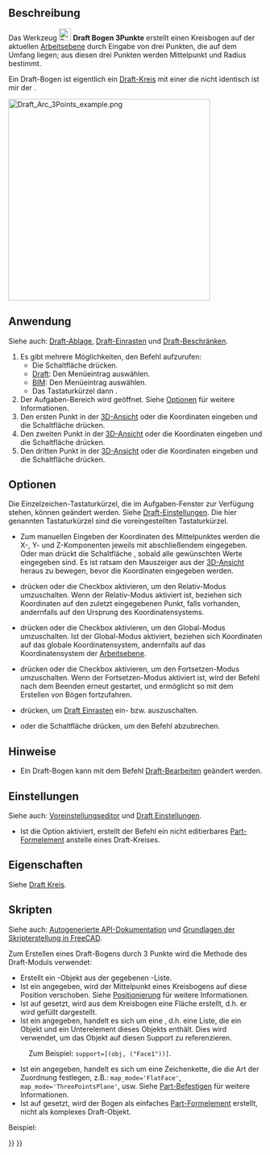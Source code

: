 <languages/>

{{Docnav/de
|[[Draft_Arc/de|Bogen]]
|[[Draft_Circle/de|Kreis]]
|[[Draft_Workbench/de|Draft]]
|IconL=Draft_Arc.svg
|IconR=Draft_Circle.svg
|IconC=Workbench_Draft.svg
}}

{{GuiCommand/de
|Name=Draft Arc 3Points
|Name/de=Draft Bogen 3Punkte
|MenuLocation=Zeichnen → Bogenwerkzeuge → Bogen durch 3 Punkte<br>2D-Zeichnen → Bogen durch 3 Punkte
|Workbenches=[[Draft_Workbench/de|Draft]], [[BIM_Workbench/de|BIM]]
|Shortcut={{KEY|A}} {{KEY|T}}
|Version=0.19
|SeeAlso=[[Draft_Arc/de|Draft Bogen]], [[Draft_Circle/de|Draft Kreis]]
}}

<span id="Description"></span>
==Beschreibung==

Das Werkzeug [[Image:Draft_Arc_3Points.svg|24px]] '''Draft Bogen 3Punkte''' erstellt einen Kreisbogen auf der aktuellen [[Draft_SelectPlane/de|Arbeitsebene]] durch Eingabe von drei Punkten, die auf dem Umfang liegen; aus diesen drei Punkten werden Mittelpunkt und Radius bestimmt.

Ein Draft-Bogen ist eigentlich ein [[Draft_Circle/de|Draft-Kreis]] mit einer {{PropertyData/de|First Angle}} die nicht identisch ist mir der {{PropertyData/de|Last Angle}}.

[[Image:Draft_Arc_3Points_example.png|400px]]
{{Caption|Ein durch drei auf dem Umfang liegende Punkte festgelegter Bogen}}

<span id="Usage"></span>
==Anwendung==

Siehe auch: [[Draft_Tray/de|Draft-Ablage]], [[Draft_Snap/de|Draft-Einrasten]] und [[Draft_Constrain/de|Draft-Beschränken]].

# Es gibt mehrere Möglichkeiten, den Befehl aufzurufen:
#* Die Schaltfläche {{Button|[[Image:Draft_Arc_3Points.svg|16px]] [[Draft_Arc_3Points/de|Bogen aus 3 Punkten]]}} drücken.
#* [[Draft_Workbench/de|Draft]]: Den Menüeintrag {{MenuCommand|Zeichnen → Bogenwerkzeuge → [[Image:Draft_Arc_3Points.svg|16px]] Bogen durch 3 Punkte}} auswählen.
#* [[BIM_Workbench/de|BIM]]: Den Menüeintrag {{MenuCommand|2D-Zeichnen → [[Image:Draft_Arc_3Points.svg|16px]] Bogen durch 3 Punkte}} auswählen.
#* Das Tastaturkürzel {{KEY|A}} dann {{KEY|T}}.
# Der Aufgaben-Bereich {{MenuCommand|Bogen aus 3 Punkten}} wird geöffnet. Siehe [[#Optionen|Optionen]] für weitere Informationen.
# Den ersten Punkt in der [[3D_View/de|3D-Ansicht]] oder die Koordinaten eingeben und die Schaltfläche {{Button|[[Image:Draft_AddPoint.svg|16px]] Punkt eingeben}} drücken.
# Den zweiten Punkt in der [[3D_View/de|3D-Ansicht]] oder die Koordinaten eingeben und die Schaltfläche {{Button|[[Image:Draft_AddPoint.svg|16px]] Punkt eingeben}} drücken.
# Den dritten Punkt in der [[3D_View/de|3D-Ansicht]] oder die Koordinaten eingeben und die Schaltfläche {{Button|[[Image:Draft_AddPoint.svg|16px]] Punkt eingeben}} drücken.

<span id="Options"></span>
==Optionen==

Die Einzelzeichen-Tastaturkürzel, die im Aufgaben-Fenster zur Verfügung stehen, können geändert werden. Siehe [[Draft_Preferences/de|Draft-Einstellungen]]. Die hier genannten Tastaturkürzel sind die voreingestellten Tastaturkürzel.

* Zum manuellen Eingeben der Koordinaten des Mittelpunktes werden die X-, Y- und Z-Komponenten jeweils mit abschließendem {{KEY|Enter}} eingegeben. Oder man drückt die Schaltfläche {{Button|[[Image:Draft_AddPoint.svg|16px]] Punkt eingeben}}, sobald alle gewünschten Werte eingegeben sind. Es ist ratsam den Mauszeiger aus der [[3D_View|3D-Ansicht]] heraus zu bewegen, bevor die Koordinaten eingegeben werden.
* {{KEY|R}} drücken oder die Checkbox {{MenuCommand|Relative}} aktivieren, um den Relativ-Modus umzuschalten. Wenn der Relativ-Modus aktiviert ist, beziehen sich Koordinaten auf den zuletzt eingegebenen Punkt, falls vorhanden, andernfalls auf den Ursprung des Koordinatensystems.
* {{KEY|G}} drücken oder die Checkbox {{MenuCommand|Global}} aktivieren, um den Global-Modus umzuschalten. Ist der Global-Modus aktiviert, beziehen sich Koordinaten auf das globale Koordinatensystem, andernfalls auf das Koordinatensystem der [[Draft_SelectPlane/de|Arbeitsebene]].
* {{KEY|N}} drücken oder die Checkbox {{MenuCommand|Continue}} aktivieren, um den Fortsetzen-Modus umzuschalten. Wenn der Fortsetzen-Modus aktiviert ist, wird der Befehl nach dem Beenden erneut gestartet, und ermöglicht so mit dem Erstellen von Bögen fortzufahren.
* {{KEY|S}} drücken, um [[Draft_Snap/de|Draft Einrasten]] ein- bzw. auszuschalten.
* {{KEY|Esc}} oder die Schaltfläche {{Button|Schließen}} drücken, um den Befehl abzubrechen.

<span id="Notes"></span>
==Hinweise==

* Ein Draft-Bogen kann mit dem Befehl [[Draft_Edit/de|Draft-Bearbeiten]] geändert werden.

<span id="Preferences"></span>
==Einstellungen==

Siehe auch: [[Preferences_Editor/de|Voreinstellungseditor]] und [[Draft_Preferences/de|Draft Einstellungen]].

* Ist die Option {{MenuCommand|Bearbeiten → Einstellungen → Draft → Allgemein → Part-Grundkörper erstellen, wenn möglich}} aktiviert, erstellt der Befehl ein nicht editierbares [[Part_Feature/de|Part-Formelement]] anstelle eines Draft-Kreises.

<span id="Properties"></span>
==Eigenschaften==

Siehe [[Draft Circle/de#Eigenschaften|Draft Kreis]].

<span id="Scripting"></span>
==Skripten==

Siehe auch: [https://freecad.github.io/SourceDoc/ Autogenerierte API-Dokumentation] und [[FreeCAD_Scripting_Basics/de|Grundlagen der Skripterstellung in FreeCAD]].

Zum Erstellen eines Draft-Bogens durch 3 Punkte wird die Methode {{incode|make_arc_3points}} des Draft-Moduls verwendet:

{{Code|code=
arc = make_arc_3points(points, placement=None, face=False, support=None, map_mode="Deactivated", primitive=False)
}}

* Erstellt ein {{incode|arc}}-Objekt aus der gegebenen {{incode|points}}-Liste.
* Ist ein {{incode|placement}} angegeben, wird der Mittelpunkt eines Kreisbogens auf diese Position verschoben. Siehe [[Placement/de|Positionierung]] für weitere Informationen.
* Ist {{incode|face}} auf {{incode|True}} gesetzt, wird aus dem Kreisbogen eine Fläche erstellt, d.h. er wird gefüllt dargestellt.
* Ist ein {{incode|support}} angegeben, handelt es sich um eine {{incode|LinkSubList}}, d.h. eine Liste, die ein Objekt und ein Unterelement dieses Objekts enthält. Dies wird verwendet, um das Objekt auf diesen Support zu referenzieren.
: Zum Beispiel: <code>support=[(obj, ("Face1"))]</code>.
* Ist ein {{incode|map_mode}} angegeben, handelt es sich um eine Zeichenkette, die die Art der Zuordnung festlegen, z.B.: <code>map_mode='FlatFace'</code>, <code>map_mode='ThreePointsPlane'</code>, usw. Siehe [[Part_EditAttachment/de|Part-Befestigen]] für weitere Informationen.
* Ist {{incode|primitive}} auf {{incode|True}} gesetzt, wird der Bogen als einfaches [[Part_Feature/de|Part-Formelement]] erstellt, nicht als komplexes Draft-Objekt.

Beispiel:

{{Code|code=
import FreeCAD as App
import Draft

doc = App.newDocument()

points = [App.Vector(0, 0, 0),
          App.Vector(5, 10, 0),
          App.Vector(10, 0, 0)]

arc = Draft.make_arc_3points(points)

doc.recompute()
}}


{{Docnav/de
|[[Draft_Arc/de|Bogen]]
|[[Draft_Circle/de|Kreis]]
|[[Draft_Workbench/de|Draft]]
|IconL=Draft_Arc.svg
|IconR=Draft_Circle.svg
|IconC=Workbench_Draft.svg
}}

{{Draft Tools navi{{#translation:}}}}
{{Userdocnavi{{#translation:}}}}